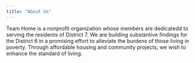 ```yaml
---
title: "About Us"
---
```

Team Home is a nonprofit organization whose members are dedicatedd to serving the residents of District 7. We are building substantive findings for the District 6 in a promising effort to alleviate the burdens of those living in poverty. Through affordable housing and community projects, we wish to enhance the standard of living.